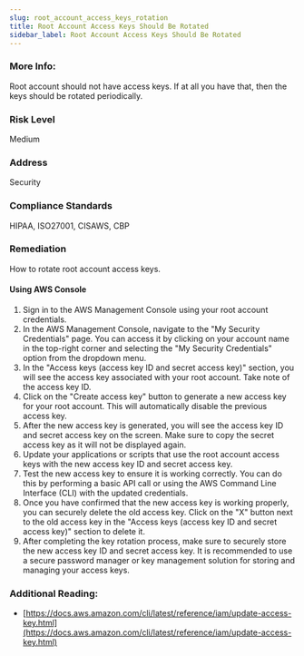 ```yaml
---
slug: root_account_access_keys_rotation
title: Root Account Access Keys Should Be Rotated
sidebar_label: Root Account Access Keys Should Be Rotated
---
```


### More Info:

Root account should not have access keys. If at all you have that, then the keys should be rotated periodically.

### Risk Level

Medium

### Address

Security

### Compliance Standards

HIPAA, ISO27001, CISAWS, CBP

### Remediation

How to rotate root account access keys.

#### Using AWS Console

1. Sign in to the AWS Management Console using your root account credentials.
2. In the AWS Management Console, navigate to the "My Security Credentials" page. You can access it by clicking on your account name in the top-right corner and selecting the "My Security Credentials" option from the dropdown menu.
3. In the "Access keys (access key ID and secret access key)" section, you will see the access key associated with your root account. Take note of the access key ID.
4. Click on the "Create access key" button to generate a new access key for your root account. This will automatically disable the previous access key.
5. After the new access key is generated, you will see the access key ID and secret access key on the screen. Make sure to copy the secret access key as it will not be displayed again.
6. Update your applications or scripts that use the root account access keys with the new access key ID and secret access key.
7. Test the new access key to ensure it is working correctly. You can do this by performing a basic API call or using the AWS Command Line Interface (CLI) with the updated credentials.
8. Once you have confirmed that the new access key is working properly, you can securely delete the old access key. Click on the "X" button next to the old access key in the "Access keys (access key ID and secret access key)" section to delete it.
9. After completing the key rotation process, make sure to securely store the new access key ID and secret access key. It is recommended to use a secure password manager or key management solution for storing and managing your access keys.

### Additional Reading:

- [https://docs.aws.amazon.com/cli/latest/reference/iam/update-access-key.html](https://docs.aws.amazon.com/cli/latest/reference/iam/update-access-key.html) 

